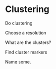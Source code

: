 # Clustering {#clustering}

Do clustering

Choose a resolution

What are the clusters?

Find cluster markers

Name some.




